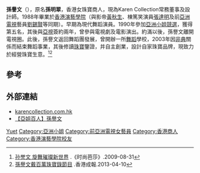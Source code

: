 '''孫譽文'''（'''{{lang-en|Karen Suen}}'''），原名'''孫明翠'''，香港女珠寶商人，現為Karen Collection常務董事及設計師。1988年畢業於[[香港演藝學院|香港演藝學院]]（與影帝[[黃秋生|黃秋生]]、棟篤笑演員[[張達明_(演員)|張達明]]及前[[亞洲電視|亞洲電視]]藝員[[劉錫賢|劉錫賢]]等同期）。早期為現代舞蹈演員。1990年參加[[亞洲小姐競選|亞洲小姐競選]]，獲得第五名，其後與[[亞視|亞視]]簽約兩年，曾參與電視劇及電影演出。約滿以後，孫譽文離開電視圈。此後，孫譽文返回舞蹈團發展，曾開辦一所[[舞蹈|舞蹈]]學校，2003年因[[非典|非典]]關係而結束舞蹈事業，其後修讀[[珠寶|珠寶]]鑒證，并自主創業，設計自家珠寶品牌，現致力於經營珠寶生意。<ref>[http://luxury.qq.com/a/20090831/000021.htm 孙誉文 旋舞璀璨新世界] {{Wayback|url=http://luxury.qq.com/a/20090831/000021.htm |date=20131001155436 }}.《时尚芭莎》.2009-08-31</ref><ref>[http://www.singpao.com/yl/mx/201304/t20130410_428660.html 孫譽文戴百萬珠寶錄節目] {{Wayback|url=http://www.singpao.com/yl/mx/201304/t20130410_428660.html |date=20130927085618 }}.香港成報.2013-04-10</ref>

== 參考 ==
{{reflist}}

==外部連結==
*[https://web.archive.org/web/20130725204041/http://www.karencollection.com.hk/ karencollection.com.hk]
*[http://v.youku.com/v_show/id_XNTQ4MzU1MTQ0.html 【亞姐百人】孫譽文]{{Wayback|url=http://v.youku.com/v_show/id_XNTQ4MzU1MTQ0.html |date=20170113172353 }}

{{HK-bio-stub}}
{{DEFAULTSORT:Suen}}
[[Category:孫姓|Yuet]]
[[Category:亞洲小姐|Category:亞洲小姐]]
[[Category:前亞洲電視女藝員|Category:前亞洲電視女藝員]]
[[Category:香港商人|Category:香港商人]]
[[Category:香港演藝學院校友|Category:香港演藝學院校友]]